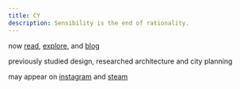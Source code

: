 ```yaml
---
title: CY
description: Sensibility is the end of rationality.
---
```


now [read](https://library.not.cy), [explore](https://www.are.na/ivork-chan), and [blog](/blog)

previously studied design, researched architecture and city planning

may appear on [instagram](https://find.cy.sb/instagram) and [steam](https://find.cy.sb/steam)
